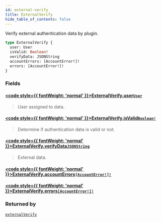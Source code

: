 ```yaml
---
id: external-verify
title: ExternalVerify
hide_table_of_contents: false
---
```








Verify external authentication data by plugin.

```graphql
type ExternalVerify {
  user: User
  isValid: Boolean!
  verifyData: JSONString
  accountErrors: [AccountError!]!
  errors: [AccountError!]!
}
```


### Fields

#### [<code style={{ fontWeight: 'normal' }}>ExternalVerify.<b>user</b></code>](#)<Bullet />[`User`](../../../developer/api-reference/objects/user) <Badge class="secondary" text="object"/>
> User assigned to data.
> 

#### [<code style={{ fontWeight: 'normal' }}>ExternalVerify.<b>isValid</b></code>](#)<Bullet />[`Boolean!`](../../../developer/api-reference/scalars/boolean) <Badge class="secondary" text="non-null"/> <Badge class="secondary" text="scalar"/>
> Determine if authentication data is valid or not.
> 

#### [<code style={{ fontWeight: 'normal' }}>ExternalVerify.<b>verifyData</b></code>](#)<Bullet />[`JSONString`](../../../developer/api-reference/scalars/jsonstring) <Badge class="secondary" text="scalar"/>
> External data.
> 

#### [<code style={{ fontWeight: 'normal' }}>ExternalVerify.<b>accountErrors</b></code>](#)<Bullet />[`[AccountError!]!`](../../../developer/api-reference/objects/account-error) <Badge class="secondary" text="non-null"/> <Badge class="secondary" text="object"/>
> 
> 

#### [<code style={{ fontWeight: 'normal' }}>ExternalVerify.<b>errors</b></code>](#)<Bullet />[`[AccountError!]!`](../../../developer/api-reference/objects/account-error) <Badge class="secondary" text="non-null"/> <Badge class="secondary" text="object"/>
> 
> 



### Returned by

[`externalVerify`](../../../developer/api-reference/mutations/external-verify)  <Badge class="secondary" text="mutation"/>



